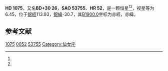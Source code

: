 {{Starbox begin
| name = HD 1075
}}
{{Starbox observe
| epoch = [[J2000.0|J2000.0]]
| constell = {{星座名待查}}<ref name=SIMBAD>{{cite web
 | url=http://simbad.u-strasbg.fr/simbad/sim-id?Ident=HR+52
 | title=Pulsating variable Star
 | publisher=Centre de Données astronomiques de Strasbourg
 | work=SIMBAD
 | accessdate=2012-07-13
 | archive-date=2020-06-14
 | archive-url=https://web.archive.org/web/20200614005308/http://simbad.u-strasbg.fr/simbad/sim-id?Ident=HR+52
 | dead-url=no
 }}</ref><ref name=DATA>{{cite web
 | url=http://vizier.u-strasbg.fr/viz-bin/VizieR-5?-out.add=.&-source=5050&-corr=PK=HR&-out.max=9999&HR=52
 | title=VizieR Detailed Page
 | accessdate=2012-07-13
 | archive-date=2020-06-14
 | archive-url=https://web.archive.org/web/20200614005313/http://vizier.u-strasbg.fr/viz-bin/VizieR-5?-out.add=.&-source=5050&-corr=PK%3DHR&-out.max=9999&HR=52
 | dead-url=no
 }}</ref>
| 星官 = 
| ra = {{RA|0|15|7}}<ref name=SIMBAD /><ref name=DATA />
| dec = {{DEC|+31|32|9}}<ref name=SIMBAD /><ref name=DATA />
| appmag_v = 6.45<ref name=SIMBAD /><ref name=DATA />
}}
{{Starbox character
| class = K5<ref name=SIMBAD /><ref name=DATA />
| b-v = <ref name=SIMBAD /><ref name=DATA />
| u-b = <ref name=SIMBAD /><ref name=DATA />
| r-i = <ref name=SIMBAD /><ref name=DATA />
| variable = 
}}
{{Starbox astrometry
| radial_v = 
| prop_mo_ra = 2
| parallax = 
| p_error = 
}}
{{Starbox catalog
| names =BD+30 26，[[SAO星表|SAO]] 53755，[[HD星表|HD]] 1075，[[HR星表|HR]] 52}}
{{Starbox reference |Simbad=HR+52}}
{{Starbox end}}

'''HD 1075'''，又名'''BD+30 26'''，'''SAO 53755'''、'''HR 52'''，是一颗恒星<ref name=SIMBAD /><ref name=DATA />，视星等为6.45，位于[[銀道座標系|銀經]]113.93，[[銀道座標系|銀緯]]-30.7，其[[B1900.0|B1900.0]]坐标为赤經{{RA|0|9|54.9}}，赤緯{{DEC|+30|-30.7|48}}。

== 参考文献 ==
{{reflist}}

{{star-stub}}

[[Category:HD和HDE天體|1075]]
[[Category:HR天體|0052]]
[[Category:SAO天體|53755]]
[[Category:仙女座|Category:仙女座]]